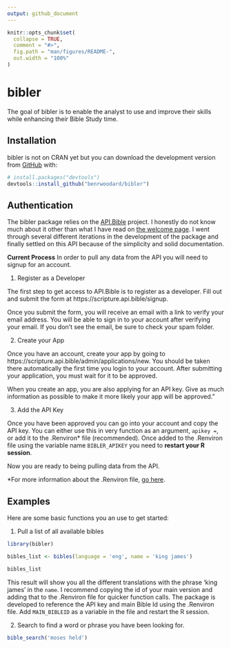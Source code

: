 ```yaml
---
output: github_document
---
```


<!-- README.md is generated from README.Rmd. Please edit that file -->

```r
knitr::opts_chunk$set(
  collapse = TRUE,
  comment = "#>",
  fig.path = "man/figures/README-",
  out.width = "100%"
)
```

# bibler

<!-- badges: start -->
<!-- badges: end -->

The goal of bibler is to enable the analyst to use and improve their skills while enhancing their Bible Study time.

## Installation

bibler is not on CRAN yet but you can download the development version from [GitHub](https://github.com/) with:

``` r
# install.packages("devtools")
devtools::install_github("benrwoodard/bibler")
```

## Authentication

The bibler package relies on the [API.Bible](https://scripture.api.bible/) project. I honestly do not know much about it other than what I have read on [the welcome page](https://docs.api.bible/).  I went through several different iterations in the development of the package and finally settled on this API because of the simplicity and solid documentation. 

**Current Process**
In order to pull any data from the API you will need to signup for an account. 

1. Register as a Developer

The first step to get access to API.Bible is to register as a developer. Fill out and submit the form at https://scripture.api.bible/signup.

Once you submit the form, you will receive an email with a link to verify your email address. You will be able to sign in to your account after verifying your email. If you don't see the email, be sure to check your spam folder.

2. Create your App

Once you have an account, create your app by going to https://scripture.api.bible/admin/applications/new. You should be taken there automatically the first time you login to your account. After submitting your application, you must wait for it to be approved.

When you create an app, you are also applying for an API key. Give as much information as possible to make it more likely your app will be approved."

3. Add the API Key

Once you have been approved you can go into your account and copy the API key. You can either use this in very function as an argument, `apikey = `, or add it to the .Renviron* file (recommended).  Once added to the .Renviron file using the variable name  `BIBLER_APIKEY` you need to **restart your R session**.  

Now you are ready to being pulling data from the API.

*For more information about the .Renviron file, [go here](http://www.dartistics.com/renviron.html).

## Examples

Here are some basic functions you an use to get started:

1. Pull a list of all available bibles

```r
library(bibler)

bibles_list <- bibles(language = 'eng', name = 'king james')

bibles_list
```
This result will show you all the different translations with the phrase 'king james' in the `name`.  I recommend copying the id of your main version and adding that to the .Renviron file for quicker function calls.  The package is developed to reference the API key and main Bible Id using the .Renviron file.  Add `MAIN_BIBLEID` as a variable in the file and restart the R session.  

2. Search to find a word or phrase you have been looking for.

```r
bible_search('moses held')
```

